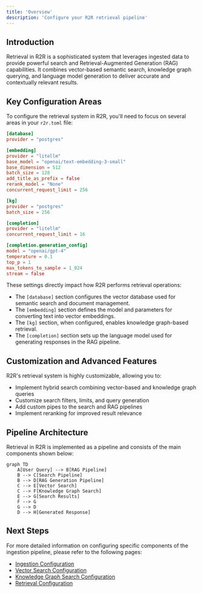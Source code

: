 ```yaml
---
title: 'Overview'
description: 'Configure your R2R retrieval pipeline'
---
```


## Introduction

Retrieval in R2R is a sophisticated system that leverages ingested data to provide powerful search and Retrieval-Augmented Generation (RAG) capabilities. It combines vector-based semantic search, knowledge graph querying, and language model generation to deliver accurate and contextually relevant results.

## Key Configuration Areas

To configure the retrieval system in R2R, you'll need to focus on several areas in your `r2r.toml` file:

```toml
[database]
provider = "postgres"

[embedding]
provider = "litellm"
base_model = "openai/text-embedding-3-small"
base_dimension = 512
batch_size = 128
add_title_as_prefix = false
rerank_model = "None"
concurrent_request_limit = 256

[kg]
provider = "postgres"
batch_size = 256

[completion]
provider = "litellm"
concurrent_request_limit = 16

[completion.generation_config]
model = "openai/gpt-4"
temperature = 0.1
top_p = 1
max_tokens_to_sample = 1_024
stream = false
```

These settings directly impact how R2R performs retrieval operations:

- The `[database]` section configures the vector database used for semantic search and document management.
- The `[embedding]` section defines the model and parameters for converting text into vector embeddings.
- The `[kg]` section, when configured, enables knowledge graph-based retrieval.
- The `[completion]` section sets up the language model used for generating responses in the RAG pipeline.

## Customization and Advanced Features

R2R's retrieval system is highly customizable, allowing you to:

- Implement hybrid search combining vector-based and knowledge graph queries
- Customize search filters, limits, and query generation
- Add custom pipes to the search and RAG pipelines
- Implement reranking for improved result relevance

## Pipeline Architecture

Retrieval in R2R is implemented as a pipeline and consists of the main components shown below:

```mermaid
graph TD
    A[User Query] --> B[RAG Pipeline]
    B --> C[Search Pipeline]
    B --> D[RAG Generation Pipeline]
    C --> E[Vector Search]
    C --> F[Knowledge Graph Search]
    E --> G[Search Results]
    F --> G
    G --> D
    D --> H[Generated Response]
```


## Next Steps

For more detailed information on configuring specific components of the ingestion pipeline, please refer to the following pages:

- [Ingestion Configuration](/documentation/configuration/ingestion/overview)
- [Vector Search Configuration](/documentation/configuration/retrieval/vector-search)
- [Knowledge Graph Search Configuration](/documentation/configuration/retrieval/knowledge-graph)
- [Retrieval Configuration](/documentation/configuration/retrieval/overview)
